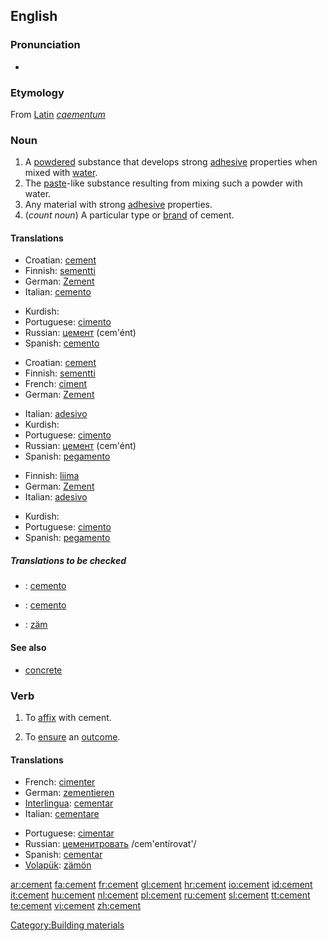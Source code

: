 ==English==

===Pronunciation===
* {{audio|en-us-cement.ogg|Audio (US)}}

===Etymology===
From [[Latin]] ''[[caementum]]''

===Noun===
{{wikipedia}}
{{en-noun}}

# A [[powdered]] substance that develops strong [[adhesive]] properties when mixed with [[water]].
# The [[paste]]-like substance resulting from mixing such a powder with water.
# Any material with strong [[adhesive]] properties.
# (''count noun'') A particular type or [[brand]] of cement.

====Translations====
{{trans-top|A powdered substance}}
* Croatian: [[cement]] {{m}}
* Finnish: [[sementti]]
* German: [[Zement]] {{m}}
* Italian: [[cemento]] {{m}}
{{trans-mid}}
* Kurdish: {{KUchar|[[چه‌مه‌نتۆ]]}}
* Portuguese: [[cimento]] {{m}}
* Russian: [[цемент]] (cem'ént) {{m}}
* Spanish: [[cemento]] {{m}}
{{trans-bottom}}

{{trans-top|The paste-like substance}}
* Croatian: [[cement]] {{m}}
* Finnish: [[sementti]]
* French: [[ciment]] {{m}}
* German: [[Zement]] {{m}}
{{trans-mid}}
* Italian: [[adesivo]]
* Kurdish: {{KUchar|[[چه‌مه‌نتۆ]]}}
* Portuguese: [[cimento]] {{m}}
* Russian: [[цемент]] (cem'ént) {{m}}
* Spanish: [[pegamento]]
{{trans-bottom}}

{{trans-top|Any material with strong adhesive properties}}
* Finnish: [[liima]]
* German: [[Zement]] {{m}}
* Italian: [[adesivo]]
{{trans-mid}}
* Kurdish: {{KUchar|[[چه‌مه‌نتۆ]]}}
* Portuguese: [[cimento]] {{m}}
* Spanish: [[pegamento]]
{{trans-bottom}}

{{trans-top|A particular type or brand of cement}}
{{trans-mid}}
{{trans-bottom}}

=====Translations to be checked=====
{{checktrans}}

* {{ttbc|Interlingua}}: [[cemento]]
* {{ttbc|Ido}}: [[cemento]]
* {{ttbc|Volapük}}: [[zäm]]

====See also====
* [[concrete]]

===Verb===
{{en-verb}}

# To [[affix]] with cement.
# {{figuratively}} To [[ensure]] an [[outcome]].

====Translations====
{{top}}
* French: [[cimenter]]
* German: [[zementieren]]
* [[Interlingua]]: [[cementar]]
* Italian: [[cementare]]
{{mid}}
* Portuguese: [[cimentar]]
* Russian: [[цеменитровать]] /cem'entírovat'/
* Spanish: [[cementar]]
* [[Volapük]]: [[zämön]]
{{bottom}}

[[Category:Building materials]]

[[ar:cement]]
[[fa:cement]]
[[fr:cement]]
[[gl:cement]]
[[hr:cement]]
[[io:cement]]
[[id:cement]]
[[it:cement]]
[[hu:cement]]
[[nl:cement]]
[[pl:cement]]
[[ru:cement]]
[[sl:cement]]
[[tt:cement]]
[[te:cement]]
[[vi:cement]]
[[zh:cement]]